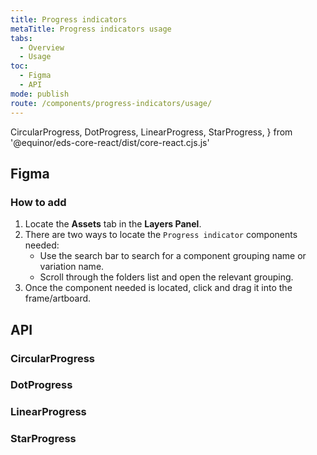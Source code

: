 ```yaml
---
title: Progress indicators
metaTitle: Progress indicators usage
tabs:
  - Overview
  - Usage
toc:
  - Figma
  - API
mode: publish
route: /components/progress-indicators/usage/
---
```


  CircularProgress,
  DotProgress,
  LinearProgress,
  StarProgress,
} from '@equinor/eds-core-react/dist/core-react.cjs.js'

## Figma

### How to add

1. Locate the **Assets** tab in the **Layers Panel**.
2. There are two ways to locate the `Progress indicator` components needed:
   - Use the search bar to search for a component grouping name or variation name.
   - Scroll through the folders list and open the relevant grouping.
3. Once the component needed is located, click and drag it into the frame/artboard.

## API

### CircularProgress

<PropsTable props={CircularProgress} />

### DotProgress

<PropsTable props={DotProgress} />

### LinearProgress

<PropsTable props={LinearProgress} />

### StarProgress

<PropsTable props={StarProgress} />
